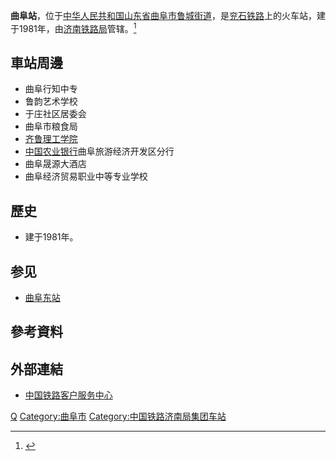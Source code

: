 {{Expand|time=2016-08-29T13:12:14+00:00}}
{{Infobox China railway station
|车站名称 =曲阜站
|图片 = Qufu Railway Station - P1050690.JPG
|图片介绍 = 站房
|其他名称 = 
|车站拼音 = Qufu
|英文名称 =Qufu Railway Station
|车站代码 = 38024
|电报码 = QFK
|拼音码 = QFU
|车站位置 = [[山东省|山东省]][[曲阜市|曲阜市]][[鲁城街道|鲁城街道]]
|坐标 = 
|归属 = [[济南铁路局|济南铁路局]][[临沂车务段|临沂车务段]]
|线路 = [[兖石铁路|兖石铁路]]
|车站等级 =[[三等站_(中铁)|三等站]]
|使用状态 = 
|月台数目 = 
|股道数目 = 
}}
'''曲阜站'''，位于[[中华人民共和国|中华人民共和国]][[山东省|山东省]][[曲阜市|曲阜市]][[鲁城街道|鲁城街道]]，是[[兖石铁路|兖石铁路]]上的火车站，建于1981年，由[[济南铁路局|济南铁路局]]管辖。<ref>{{Cite web |url=http://search.huochepiao.com/huochezhan/jieshao/1342.htm |title=曲阜火车站介绍 |accessdate=2016-08-29 |archive-date=2016-09-11 |archive-url=https://web.archive.org/web/20160911050518/http://search.huochepiao.com/huochezhan/jieshao/1342.htm |dead-url=no }}</ref>
==車站周邊==
* 曲阜行知中专
* 鲁韵艺术学校
* 于庄社区居委会
* 曲阜市粮食局
* [[齐鲁理工学院|齐鲁理工学院]]
* [[中国农业银行|中国农业银行]]曲阜旅游经济开发区分行
* 曲阜晟源大酒店
* 曲阜经济贸易职业中等专业学校

==歷史==
* 建于1981年。

== 参见 ==
*[[曲阜东站|曲阜东站]]

==參考資料==
{{reflist}}

==外部連結==
* [http://www.12306.cn/mormhweb/ 中国铁路客户服务中心] {{Wayback|url=http://www.12306.cn/mormhweb/ |date=20180205163941 }}

{{China-rail-stub}}
{{兖石铁路}}
[[Category:济宁市铁路车站|Q]]
[[Category:曲阜市|Category:曲阜市]]
[[Category:中国铁路济南局集团车站|Category:中国铁路济南局集团车站]]